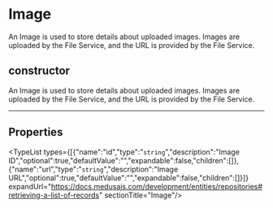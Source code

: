 
# Image

An Image is used to store details about uploaded images. Images are uploaded by the File Service, and the URL is provided by the File Service.

## constructor

An Image is used to store details about uploaded images. Images are uploaded by the File Service, and the URL is provided by the File Service.

___

## Properties

<TypeList types={[{"name":"id","type":"`string`","description":"Image ID","optional":true,"defaultValue":"","expandable":false,"children":[]},{"name":"url","type":"`string`","description":"Image URL","optional":true,"defaultValue":"","expandable":false,"children":[]}]} expandUrl="https://docs.medusajs.com/development/entities/repositories#retrieving-a-list-of-records" sectionTitle="Image"/>
